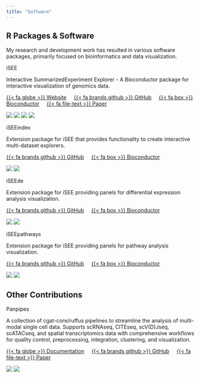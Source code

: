 ```yaml
---
title: "Software"
---
```


## R Packages & Software

My research and development work has resulted in various software packages, primarily focused on bioinformatics and data visualization.

::: {.software-section}

::: {.software-entry}
::: {.software-name}
iSEE
:::
::: {.software-description}
Interactive SummarizedExperiment Explorer - A Bioconductor package for interactive visualization of genomics data.
:::
::: {.software-links}
[{{< fa globe >}} Website](https://isee.github.io/) &nbsp;&nbsp;&nbsp;
[{{< fa brands github >}} GitHub](https://github.com/iSEE/iSEE) &nbsp;&nbsp;&nbsp;
[{{< fa box >}} Bioconductor](https://bioconductor.org/packages/iSEE) &nbsp;&nbsp;&nbsp;
[{{< fa file-text >}} Paper](https://f1000research.com/articles/7-741/v1)
:::
::: {.software-badges}
![](https://img.shields.io/github/stars/iSEE/iSEE?style=social)
![](https://img.shields.io/badge/lifecycle-stable-brightgreen.svg)
![](https://bioconductor.org/shields/years-in-bioc/iSEE.svg)
![](https://img.shields.io/badge/published-F1000Research-blue)
:::
:::

::: {.software-entry}
::: {.software-name}
iSEEindex
:::
::: {.software-description}
Extension package for iSEE that provides functionality to create interactive multi-dataset explorers.
:::
::: {.software-links}
[{{< fa brands github >}} GitHub](https://github.com/iSEE/iSEEindex) &nbsp;&nbsp;&nbsp;
[{{< fa box >}} Bioconductor](https://bioconductor.org/packages/iSEEindex)
:::
::: {.software-badges}
![](https://img.shields.io/github/stars/iSEE/iSEEindex?style=social)
![](https://img.shields.io/badge/lifecycle-stable-brightgreen.svg)
:::
:::

::: {.software-entry}
::: {.software-name}
iSEEde
:::
::: {.software-description}
Extension package for iSEE providing panels for differential expression analysis visualization.
:::
::: {.software-links}
[{{< fa brands github >}} GitHub](https://github.com/iSEE/iSEEde) &nbsp;&nbsp;&nbsp;
[{{< fa box >}} Bioconductor](https://bioconductor.org/packages/iSEEde)
:::
::: {.software-badges}
![](https://img.shields.io/github/stars/iSEE/iSEEde?style=social)
![](https://img.shields.io/badge/lifecycle-stable-brightgreen.svg)
:::
:::

::: {.software-entry}
::: {.software-name}
iSEEpathways
:::
::: {.software-description}
Extension package for iSEE providing panels for pathway analysis visualization.
:::
::: {.software-links}
[{{< fa brands github >}} GitHub](https://github.com/iSEE/iSEEpathways) &nbsp;&nbsp;&nbsp;
[{{< fa box >}} Bioconductor](https://bioconductor.org/packages/iSEEpathways)
:::
::: {.software-badges}
![](https://img.shields.io/github/stars/iSEE/iSEEpathways?style=social)
![](https://img.shields.io/badge/lifecycle-stable-brightgreen.svg)
:::
:::

:::

## Other Contributions

::: {.software-section}

::: {.software-entry}
::: {.software-name}
Panpipes
:::
::: {.software-description}
A collection of cgat-core/ruffus pipelines to streamline the analysis of multi-modal single cell data. Supports scRNAseq, CITEseq, scV(D)Jseq, scATACseq, and spatial transcriptomics data with comprehensive workflows for quality control, preprocessing, integration, clustering, and visualization.
:::
::: {.software-links}
[{{< fa globe >}} Documentation](https://panpipes-pipelines.readthedocs.io/en/latest/) &nbsp;&nbsp;&nbsp;
[{{< fa brands github >}} GitHub](https://github.com/DendrouLab/panpipes) &nbsp;&nbsp;&nbsp;
[{{< fa file-text >}} Paper](https://doi.org/10.1186/s13059-024-03322-7)
:::
::: {.software-badges}
![](https://img.shields.io/github/stars/DendrouLab/panpipes?style=social)
![](https://img.shields.io/badge/published-Genome%20Biology-blue)
:::
:::

:::